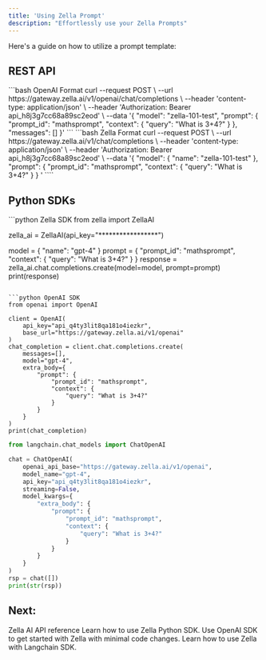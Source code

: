 ```yaml
---
title: 'Using Zella Prompt'
description: "Effortlessly use your Zella Prompts"
---
```


Here's a guide on how to utilize a prompt template:

## REST API

<CodeGroup>
```bash OpenAI Format
curl --request POST \
--url https://gateway.zella.ai/v1/openai/chat/completions \
--header 'content-type: application/json' \
--header 'Authorization: Bearer api_h8j3g7cc68a89sc2eod' \
--data '{
    "model": "zella-101-test",
    "prompt": {
        "prompt_id": "mathsprompt",
        "context": {
            "query": "What is 3+4?"
        }
    },
    "messages": []
}'
```
```bash Zella Format
curl --request POST \
--url https://gateway.zella.ai/v1/chat/completions \
--header 'content-type: application/json' \
--header 'Authorization: Bearer api_h8j3g7cc68a89sc2eod' \
--data '{
    "model": {
        "name": "zella-101-test"
    },
    "prompt": {
        "prompt_id": "mathsprompt",
        "context": {
            "query": "What is 3+4?"
        }
    }
'
````
</CodeGroup>

## Python SDKs

<CodeGroup>
```python Zella SDK
from zella import ZellaAI

zella_ai = ZellaAI(api_key="*****************")

model = {
    "name": "gpt-4"
}
prompt = {
    "prompt_id": "mathsprompt",
    "context": {
        "query": "What is 3+4?"
    }
}
response = zella_ai.chat.completions.create(model=model, prompt=prompt)
print(response)
```

```python OpenAI SDK
from openai import OpenAI

client = OpenAI(
    api_key="api_q4ty3lit8qa181o4iezkr",
    base_url="https://gateway.zella.ai/v1/openai"
)
chat_completion = client.chat.completions.create(
    messages=[],
    model="gpt-4",
    extra_body={
        "prompt": {
            "prompt_id": "mathsprompt",
            "context": {
                "query": "What is 3+4?"
            }
        }
    }
)
print(chat_completion)
```

```python Langchain SDK
from langchain.chat_models import ChatOpenAI

chat = ChatOpenAI(
    openai_api_base="https://gateway.zella.ai/v1/openai",
    model_name="gpt-4",
    api_key="api_q4ty3lit8qa181o4iezkr",
    streaming=False,
    model_kwargs={
        "extra_body": {
            "prompt": {
                "prompt_id": "mathsprompt",
                "context": {
                    "query": "What is 3+4?"
                }
            }
        }
    }
)
rsp = chat([])
print(str(rsp))
```
</CodeGroup>


## Next:

<CardGroup cols={2}>
  <Card
    title="API Reference"
    href="/api-reference/introduction"
    icon="circle-1"
  >
    Zella AI API reference
  </Card>
  <Card
    title="Python SDK"
    href="/sdk/python"
    icon="circle-2"
  >
    Learn how to use Zella Python SDK.
  </Card>
  <Card
    title="OpenAI SDK"
    href="/sdk/third-party-sdk/openai"
    icon="circle-3"
  >
    Use OpenAI SDK to get started with Zella with minimal code changes.
  </Card>
  <Card
    title="Langchain SDK"
    href="/sdk/third-party-sdk/langchain"
    icon="circle-4"
  >
    Learn how to use Zella with Langchain SDK.
  </Card>
  
</CardGroup>

